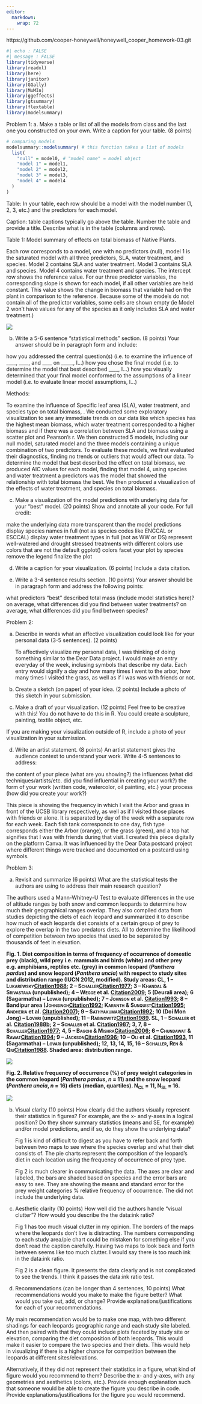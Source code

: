 ```yaml
---
editor: 
  markdown: 
    wrap: 72
---
```


https://github.com/cooper-honeywell/honeywell_cooper_homework-03.git

```r
#| echo : FALSE
#| message : FALSE
library(tidyverse)
library(readxl)
library(here)
library(janitor)
library(GGally)
library(MuMIn)
library(ggeffects)
library(gtsummary)
library(flextable)
library(modelsummary)
```

Problem 1: a. Make a table or list of all the models from class and the
last one you constructed on your own. Write a caption for your table. (8
points)

```r
# comparing models
modelsummary::modelsummary( # this function takes a list of models
  list( 
    "null" = model0, # "model name" = model object
    "model 1" = model1,
    "model 2" = model2,
    "model 3" = model3,
    "model 4" = model4
  )
)
```

Table: In your table, each row should be a model with the model number
(1, 2, 3, etc.) and the predictors for each model.

Caption: table captions typically go above the table. Number the table
and provide a title. Describe what is in the table (columns and rows).

Table 1: Model summary of effects on total biomass of Native Plants.

Each row corresponds to a model, one with no predictors (null), model 1
is the saturated model with all three predictors, SLA, water treatment,
and species. Model 2 contains SLA and water treatment. Model 3 contains
SLA and species. Model 4 contains water treatment and species. The
intercept row shows the reference value. For our three predictor
variables, the corresponding slope is shown for each model, if all other
variables are held constant. This value shows the change in biomass that
variable had on the plant in comparison to the reference. Because some
of the models do not contain all of the predictor variables, some cells
are shown empty (ie Model 2 won't have values for any of the species as
it only includes SLA and water treatment.)

![](images/clipboard-2727890508.png)

b.  Write a 5-6 sentence “statistical methods” section. (8 points) Your
    answer should be in paragraph form and include:

how you addressed the central question(s) (i.e. to examine the influence
of \_\_\_\_, \_\_\_\_, and \_\_\_\_ on \_\_\_\_\_, I…) how you chose the
final model (i.e. to determine the model that best described \_\_\_\_,
I…) how you visually determined that your final model conformed to the
assumptions of a linear model (i.e. to evaluate linear model
assumptions, I…)

Methods:

To examine the influence of Specific leaf area (SLA), water treatment,
and species type on total biomass, . We conducted some exploratory
visualization to see any immediate trends on our data like which species
has the highest mean biomass, which water treatment corresponded to a
higher biomass and if there was a correlation between SLA and biomass
using a scatter plot and Pearson's r. We then constructed 5 models,
including our null model, saturated model and the three models
containing a unique combination of two predictors. To evaluate these
models, we first evaluated their diagnostics, finding no trends or
outliers that would affect our data. To determine the model that best
described the effect on total biomass, we produced AIC values for each
model, finding that model 4, using species and water treatment a
predictors was the model that showed the relationship with total biomass
the best. We then produced a visualization of the effects of water
treatment, and species on total biomass.

c.  Make a visualization of the model predictions with underlying data
    for your “best” model. (20 points) Show and annotate all your code.
    For full credit:

make the underlying data more transparent than the model predictions
display species names in full (not as species codes like ENCCAL or
ESCCAL) display water treatment types in full (not as WW or DS)
represent well-watered and drought stressed treatments with different
colors use colors that are not the default ggplot() colors facet your
plot by species remove the legend finalize the plot

d.  Write a caption for your visualization. (6 points) Include a data
    citation.

e.  Write a 3-4 sentence results section. (10 points) Your answer should
    be in paragraph form and address the following points:

what predictors “best” described total mass (include model statistics
here)? on average, what differences did you find between water
treatments? on average, what differences did you find between species?

Problem 2:

a.  Describe in words what an affective visualization could look like
    for your personal data (3-5 sentences). (2 points)

    To affectively visualize my personal data, I was thinking of doing
    something similar to the Dear Data project. I would make an entry
    everyday of the week, inclusing symbols that describe my data. Each
    entry would signify a day and how many times I went to the arbor,
    how many times I visited the grass, as well as if I was was with
    friends or not.

b.  Create a sketch (on paper) of your idea. (2 points) Include a photo
    of this sketch in your submission.

c.  Make a draft of your visualization. (12 points) Feel free to be
    creative with this! You do not have to do this in R. You could
    create a sculpture, painting, textile object, etc.

If you are making your visualization outside of R, include a photo of
your visualization in your submission.

d.  Write an artist statement. (8 points) An artist statement gives the
    audience context to understand your work. Write 4-5 sentences to
    address:

the content of your piece (what are you showing?) the influences (what
did techniques/artists/etc. did you find influential in creating your
work?) the form of your work (written code, watercolor, oil painting,
etc.) your process (how did you create your work?)

This piece is showing the frequency in which I visit the Arbor and grass
in front of the UCSB library respectively, as well as if I visited those
places with friends or alone. It is separated by day of the week with a
separate row for each week. Each fish tank corresponds to one day, fish
type corresponds either the Arbor (orange), or the grass (green), and a
top hat signifies that I was with friends during that visit. I created
this piece digitally on the platform Canva. It was influenced by the
Dear Data postcard project where different things were tracked and
documented on a postcard using symbols.

Problem 3:

a. Revisit and summarize (6 points) What are the statistical tests the
authors are using to address their main research question?

The authors used a Mann-Whitney-U Test to evaluate differences in the
use of altitude ranges
by both snow and common leopards to determine how much their
geographical ranges overlap. They also compiled data from studies
depicting the diets of each leopard and summarized it to describe how
much of each leopards diet consists of a certain group of prey to
explore the overlap in the two predators diets. All to determine the
likelihood of competition between two species that used to be separated
by thousands of feet in elevation.

**Fig. 1. Diet composition in terms of frequency of occurrence of
domestic prey (black), wild prey i.e. mammals and birds (white) and
other prey e.g. amphibians, reptiles etc. (grey) in common leopard
(*Panthera pardus*) and snow leopard (*Panthera uncia*) with respect to
study sites and distribution range (IUCN 2012, modified). Study areas:
CL, 1 –
L[ukarewsky]{.smallcaps}[Citation1988](https://www.tandfonline.com/doi/full/10.1080/03949370.2013.806362?casa_token=aia1DdgfIocAAAAA%3A8a_ga0d4j9WyhL4PnI3Pxs55sAxadQDPVJ8u8SRmH9wHjJfClBKSm-WFWfSkXQGcvF3oNIMqEOh4RQ#);
2 –
S[challer]{.smallcaps}[Citation1977](https://www.tandfonline.com/doi/full/10.1080/03949370.2013.806362?casa_token=aia1DdgfIocAAAAA%3A8a_ga0d4j9WyhL4PnI3Pxs55sAxadQDPVJ8u8SRmH9wHjJfClBKSm-WFWfSkXQGcvF3oNIMqEOh4RQ#);
3 – K[handal]{.smallcaps} & S[rivastava]{.smallcaps} (unpublished); 4 –
W[egge]{.smallcaps} et
al. [Citation2009](https://www.tandfonline.com/doi/full/10.1080/03949370.2013.806362?casa_token=aia1DdgfIocAAAAA%3A8a_ga0d4j9WyhL4PnI3Pxs55sAxadQDPVJ8u8SRmH9wHjJfClBKSm-WFWfSkXQGcvF3oNIMqEOh4RQ#);
5 (Deurali area); 6 (Sagarmatha) – L[ovari]{.smallcaps} (unpublished); 7
– J[ohnson]{.smallcaps} et
al. [Citation1993](https://www.tandfonline.com/doi/full/10.1080/03949370.2013.806362?casa_token=aia1DdgfIocAAAAA%3A8a_ga0d4j9WyhL4PnI3Pxs55sAxadQDPVJ8u8SRmH9wHjJfClBKSm-WFWfSkXQGcvF3oNIMqEOh4RQ#);
8 – Bandipur area
(J[ohnsingh]{.smallcaps}[Citation1992](https://www.tandfonline.com/doi/full/10.1080/03949370.2013.806362?casa_token=aia1DdgfIocAAAAA%3A8a_ga0d4j9WyhL4PnI3Pxs55sAxadQDPVJ8u8SRmH9wHjJfClBKSm-WFWfSkXQGcvF3oNIMqEOh4RQ#);
K[aranth]{.smallcaps} &
S[unquist]{.smallcaps}[Citation1995](https://www.tandfonline.com/doi/full/10.1080/03949370.2013.806362?casa_token=aia1DdgfIocAAAAA%3A8a_ga0d4j9WyhL4PnI3Pxs55sAxadQDPVJ8u8SRmH9wHjJfClBKSm-WFWfSkXQGcvF3oNIMqEOh4RQ#);
A[ndheria]{.smallcaps} et
al. [Citation2007](https://www.tandfonline.com/doi/full/10.1080/03949370.2013.806362?casa_token=aia1DdgfIocAAAAA%3A8a_ga0d4j9WyhL4PnI3Pxs55sAxadQDPVJ8u8SRmH9wHjJfClBKSm-WFWfSkXQGcvF3oNIMqEOh4RQ#));
9 –
S[athyakumar]{.smallcaps}[Citation1992](https://www.tandfonline.com/doi/full/10.1080/03949370.2013.806362?casa_token=aia1DdgfIocAAAAA%3A8a_ga0d4j9WyhL4PnI3Pxs55sAxadQDPVJ8u8SRmH9wHjJfClBKSm-WFWfSkXQGcvF3oNIMqEOh4RQ#);
10 (Doi Mon Jong) – L[ovari]{.smallcaps} (unpublished); 11 –
R[abinowitz]{.smallcaps}[Citation1989](https://www.tandfonline.com/doi/full/10.1080/03949370.2013.806362?casa_token=aia1DdgfIocAAAAA%3A8a_ga0d4j9WyhL4PnI3Pxs55sAxadQDPVJ8u8SRmH9wHjJfClBKSm-WFWfSkXQGcvF3oNIMqEOh4RQ#).
SL, 1 – S[challer]{.smallcaps} et
al. [Citation1988b](https://www.tandfonline.com/doi/full/10.1080/03949370.2013.806362?casa_token=aia1DdgfIocAAAAA%3A8a_ga0d4j9WyhL4PnI3Pxs55sAxadQDPVJ8u8SRmH9wHjJfClBKSm-WFWfSkXQGcvF3oNIMqEOh4RQ#);
2 – S[challer]{.smallcaps} et
al. [Citation1987](https://www.tandfonline.com/doi/full/10.1080/03949370.2013.806362?casa_token=aia1DdgfIocAAAAA%3A8a_ga0d4j9WyhL4PnI3Pxs55sAxadQDPVJ8u8SRmH9wHjJfClBKSm-WFWfSkXQGcvF3oNIMqEOh4RQ#);
3, 7, 8 –
S[challer]{.smallcaps}[Citation1977](https://www.tandfonline.com/doi/full/10.1080/03949370.2013.806362?casa_token=aia1DdgfIocAAAAA%3A8a_ga0d4j9WyhL4PnI3Pxs55sAxadQDPVJ8u8SRmH9wHjJfClBKSm-WFWfSkXQGcvF3oNIMqEOh4RQ#);
4, 5 – B[agchi]{.smallcaps} &
M[ishra]{.smallcaps}[Citation2006](https://www.tandfonline.com/doi/full/10.1080/03949370.2013.806362?casa_token=aia1DdgfIocAAAAA%3A8a_ga0d4j9WyhL4PnI3Pxs55sAxadQDPVJ8u8SRmH9wHjJfClBKSm-WFWfSkXQGcvF3oNIMqEOh4RQ#);
6 – C[hundawat]{.smallcaps} &
R[awat]{.smallcaps}[Citation1994](https://www.tandfonline.com/doi/full/10.1080/03949370.2013.806362?casa_token=aia1DdgfIocAAAAA%3A8a_ga0d4j9WyhL4PnI3Pxs55sAxadQDPVJ8u8SRmH9wHjJfClBKSm-WFWfSkXQGcvF3oNIMqEOh4RQ#);
9 –
J[ackson]{.smallcaps}[Citation1996](https://www.tandfonline.com/doi/full/10.1080/03949370.2013.806362?casa_token=aia1DdgfIocAAAAA%3A8a_ga0d4j9WyhL4PnI3Pxs55sAxadQDPVJ8u8SRmH9wHjJfClBKSm-WFWfSkXQGcvF3oNIMqEOh4RQ#);
10 – O[li]{.smallcaps} et
al. [Citation1993](https://www.tandfonline.com/doi/full/10.1080/03949370.2013.806362?casa_token=aia1DdgfIocAAAAA%3A8a_ga0d4j9WyhL4PnI3Pxs55sAxadQDPVJ8u8SRmH9wHjJfClBKSm-WFWfSkXQGcvF3oNIMqEOh4RQ#),
11 (Sagarmatha) – L[ovari]{.smallcaps} (unpublished); 12, 13, 14, 15, 16
– S[challer]{.smallcaps}, R[en]{.smallcaps} &
Q[iu]{.smallcaps}[Citation1988](https://www.tandfonline.com/doi/full/10.1080/03949370.2013.806362?casa_token=aia1DdgfIocAAAAA%3A8a_ga0d4j9WyhL4PnI3Pxs55sAxadQDPVJ8u8SRmH9wHjJfClBKSm-WFWfSkXQGcvF3oNIMqEOh4RQ#).
Shaded area: distribution range.**

![](images/clipboard-3088740182.png)

**Fig. 2. Relative frequency of occurrence (%) of prey weight categories
in the common leopard (*Panthera pardus*, *n* = 11) and the snow leopard
(*Panthera uncia*, *n* = 16) diets (median, quartiles). N~CL~ = 11,
N~SL~ = 16.**

![](images/clipboard-1838738008.png)

b.  Visual clarity (10 points) How clearly did the authors visually
    represent their statistics in figures? For example, are the x- and
    y-axes in a logical position? Do they show summary statistics (means
    and SE, for example) and/or model predictions, and if so, do they
    show the underlying data?

    Fig 1 is kind of difficult to digest as you have to refer back and
    forth between two maps to see where the species overlap and what
    their diet consists of. The pie charts represent the composition of
    the leopard's diet in each location using the frequency of
    occurrence of prey type.

    Fig 2 is much clearer in communicating the data. The axes are clear
    and labeled, the bars are shaded based on species and the error bars
    are easy to see. They are showing the means and standard error for
    the prey weight categories % relative frequency of occurrence. The
    did not include the underlying data.

c.  Aesthetic clarity (10 points) How well did the authors handle
    “visual clutter”? How would you describe the the data:ink ratio?

    Fig 1 has too much visual clutter in my opinion. The borders of the
    maps where the leopards don't live is distracting. The numbers
    corresponding to each study area/pie chart could be mistaken for
    something else if you don't read the caption carefully. Having two
    maps to look back and forth between seems like too much clutter. I
    would say there is too much ink in the data:ink ratio.

    Fig 2 is a clean figure. It presents the data clearly and is not
    complicated to see the trends. I think it passes the data:ink ratio
    test.

d.  Recommendations (can be longer than 4 sentences, 10 points) What
    recommendations would you make to make the figure better? What would
    you take out, add, or change? Provide explanations/justifications
    for each of your recommendations.

My main recommendation would be to make one map, with two different
shadings for each leopards geographic range and each study site labeled.
And then paired with that they could include plots faceted by study site
or elevation, comparing the diet composition of both leopards. This
would make it easier to compare the two species and their diets. This
would help in visualizing if there is a higher chance for competition
between the leopards at different sites/elevations.

Alternatively, if they did not represent their statistics in a figure,
what kind of figure would you recommend to them? Describe the x- and
y-axes, with any geometries and aesthetics (colors, etc.). Provide
enough explanation such that someone would be able to create the figure
you describe in code. Provide explanations/justifications for the figure
you would recommend.
